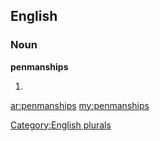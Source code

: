 ==English==

===Noun===
'''penmanships'''

# {{plural of|[[penmanship]]}}

[[Category:English plurals]]

[[ar:penmanships]]
[[my:penmanships]]